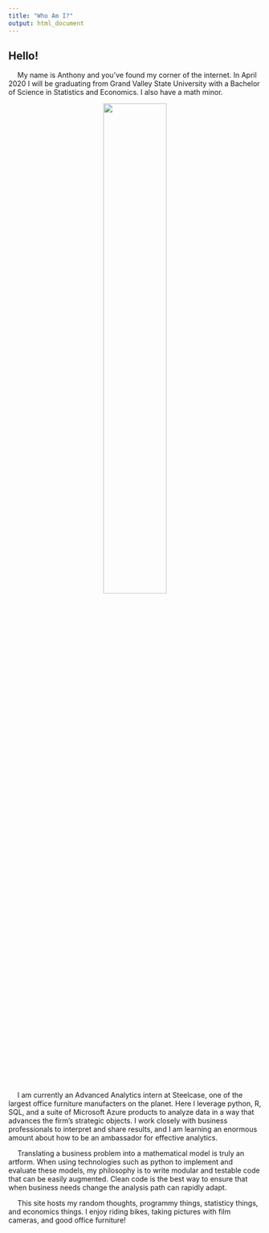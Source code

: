 ```yaml
---
title: "Who Am I?"
output: html_document
---
```


## Hello!
&emsp; My name is Anthony and you've found my corner of the internet. In April 2020 I will be graduating from Grand Valley State University with a Bachelor of Science in Statistics and Economics. I also have a math minor.

<p align="center">
![](/about_files/meSmaller.jpg){width=50% height=50%}
</p>

&emsp; I am currently an Advanced Analytics intern at Steelcase, one of the largest office furniture manufacters on the planet. Here I leverage python, R, SQL, and a suite of Microsoft Azure products to analyze data in a way that advances the firm's strategic objects. I work closely with business professionals to interpret and share results, and I am learning an enormous amount about how to be an ambassador for effective analytics.

&emsp; Translating a business problem into a mathematical model is truly an artform. When using technologies such as python to implement and evaluate these models, my philosophy is to write modular and testable code that can be easily augmented. Clean code is the best way to ensure that when business needs change the analysis path can rapidly adapt. 

&emsp; This site hosts my random thoughts, programmy things, statisticy things, and economics things. I enjoy riding bikes, taking pictures with film cameras, and good office furniture!
